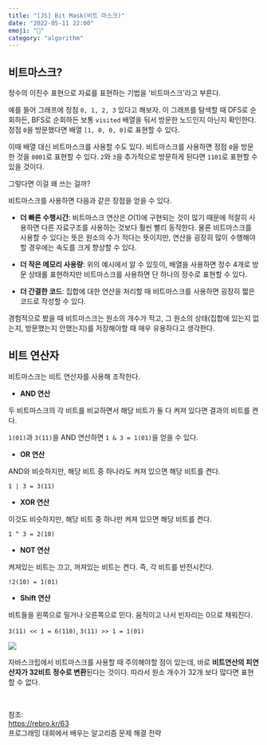 ```yaml
---
title: "[JS] Bit Mask(비트 마스크)"
date: "2022-05-11 22:00"
emoji: "🥽"
category: "algorithm"
---
```

## 비트마스크?
정수의 이진수 표현으로 자료를 표현하는 기법을 '비트마스크'라고 부른다.

예를 들어 그래프에 정점 `0, 1, 2, 3` 있다고 해보자.
이 그래프를 탐색할 때 DFS로 순회하든, BFS로 순회하든 보통 `visited` 배열을 둬서 방문한 노드인지 아닌지 확인한다.
정점 `0`을 방문했다면 배열 `[1, 0, 0, 0]`로 표현할 수 있다.

이때 배열 대신 비트마스크를 사용할 수도 있다. 비트마스크를 사용하면 정점 `0`을 방문한 것을 `0001`로 표현할 수 있다.
`2`와 `3`을 추가적으로 방문하게 된다면 `1101`로 표현할 수 있을 것이다.

그렇다면 이걸 왜 쓰는 걸까?

비트마스크를 사용하면 다음과 같은 장점을 얻을 수 있다.

- **더 빠른 수행시간**: 비트마스크 연산은 $O(1)$에 구현되는 것이 많기 때문에 적잘히 사용하면 다른 자료구조를 사용하는 것보다 훨씬 빨리 동작한다.
    물론 비트마스크를 사용할 수 있다는 뜻은 원소의 수가 적다는 뜻이지만, 연산을 굉장히 많이 수행해야 할 경우에는 속도를 크게 향상할 수 있다.

- **더 작은 메모리 사용량**: 위의 예시에서 알 수 있듯이, 배열을 사용하면 정수 4개로 방문 상태롤 표현하지만 비트마스크를 사용하면 단 하나의 정수로 표현할 수 있다.

- **더 간결한 코드**: 집합에 대한 연산을 처리할 때 비트마스크를 사용하면 굉장히 짧은 코드로 작성할 수 있다.

경험적으로 봤을 때 비트마스크는 원소의 개수가 적고, 그 원소의 상태(집합에 있는지 없는지, 방문했는지 안했는지)를 저장해야할 때 매우 유용하다고 생각한다.

## 비트 연산자
비트마스크는 비트 연산자를 사용해 조작한다.

- **AND 연산**

두 비트마스크의 각 비트를 비교하면서 해당 비트가 둘 다 켜져 있다면 결과의 비트를 켠다.

`1(01)`과 `3(11)`을 AND 연산하면 `1 & 3 = 1(01)`을 얻을 수 있다.

- **OR 연산**

AND와 비슷하지만, 해당 비트 중 하나라도 켜져 있으면 해당 비트를 켠다.

`1 | 3 = 3(11)`

- **XOR 연산**

이것도 비슷하지만, 해당 비트 중 하나만 켜져 있으면 해당 비트를 켠다.

`1 ^ 3 = 2(10)`

- **NOT 연산**

켜져있는 비트는 끄고, 꺼져있는 비트는 켠다. 즉, 각 비트를 반전시킨다.

`!2(10) = 1(01)`

- **Shift 연산**

비트들을 왼쪽으로 밀거나 오른쪽으로 민다. 움직이고 나서 빈자리는 0으로 채워진다.

`3(11) << 1 = 6(110)`, `3(11) >> 1 = 1(01)`

<img src="https://img1.daumcdn.net/thumb/R1280x0/?scode=mtistory2&fname=https%3A%2F%2Fblog.kakaocdn.net%2Fdn%2FbBhDth%2FbtqKWWFVcCx%2FSUJe1KjrZmPrFVrqf6BJgK%2Fimg.png" />

자바스크립에서 비트마스크를 사용할 때 주의해야할 점이 있는데, 바로 **비트연산의 피연산자가 32비트 정수로 변환**된다는 것이다.
따라서 원소 개수가 32개 보다 많다면 표현할 수 없다.

<br/>

참조:  
<https://rebro.kr/63>  
프로그래밍 대회에서 배우는 알고리즘 문제 해결 전략
